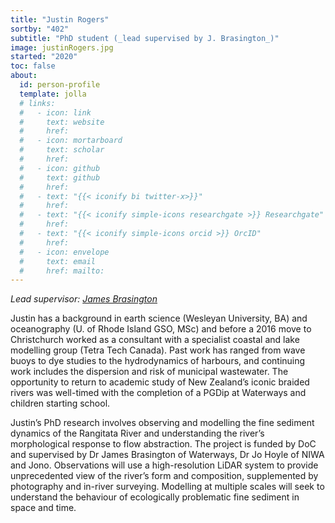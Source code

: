 ```yaml
---
title: "Justin Rogers"
sortby: "402"
subtitle: "PhD student (_lead supervised by J. Brasington_)"
image: justinRogers.jpg
started: "2020"
toc: false
about:
  id: person-profile
  template: jolla
  # links:
  #   - icon: link
  #     text: website
  #     href: 
  #   - icon: mortarboard
  #     text: scholar
  #     href: 
  #   - icon: github
  #     text: github
  #     href: 
  #   - text: "{{< iconify bi twitter-x>}}"
  #     href:
  #   - text: "{{< iconify simple-icons researchgate >}} Researchgate"
  #     href: 
  #   - text: "{{< iconify simple-icons orcid >}} OrcID"
  #     href:
  #   - icon: envelope
  #     text: email
  #     href: mailto: 
---
```


*Lead supervisor: [James Brasington](https://www.canterbury.ac.nz/science/schools-and-departments/earth-and-environment/contact-us/academic-staff/james-brasington.html)*

Justin has a background in earth science (Wesleyan University, BA) and oceanography (U. of Rhode Island GSO, MSc) and before a 2016 move to Christchurch worked as a consultant with a specialist coastal and lake modelling group (Tetra Tech Canada). Past work has ranged from wave buoys to dye studies to the hydrodynamics of harbours, and continuing work includes the dispersion and risk of municipal wastewater. The opportunity to return to academic study of New Zealand’s iconic braided rivers was well-timed with the completion of a PGDip at Waterways and children starting school.

Justin’s PhD research involves observing and modelling the fine sediment dynamics of the Rangitata River and understanding the river’s morphological response to flow abstraction. The project is funded by DoC and supervised by Dr James Brasington of Waterways, Dr Jo Hoyle of NIWA and Jono. Observations will use a high-resolution LiDAR system to provide unprecedented view of the river’s form and composition, supplemented by photography and in-river surveying. Modelling at multiple scales will seek to understand the behaviour of ecologically problematic fine sediment in space and time.
